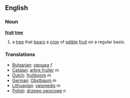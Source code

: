 ==English==
===Noun===
'''[[fruit]] [[tree]]'''
{{wikipedia}}
# a [[tree]] that [[bears]] a [[crop]] of [[edible]] [[fruit]] on a regular basis.

===Translations===
*[[Bulgarian]]: [[овошка]] ''f''
*[[Catalan]]: [[arbre fruiter]] ''m''
*[[Dutch]]: [[fruitboom]] ''m''
*[[German]]: [[Obstbaum]] ''m''
*[[Lithuanian]]: [[vaismedis]] ''m''
*[[Polish]]: [[drzewo owocowe]] ''n''